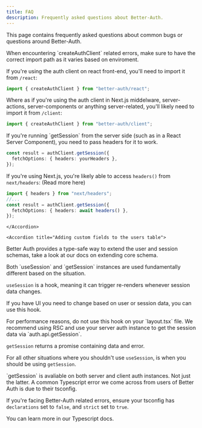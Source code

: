 ```yaml
---
title: FAQ
description: Frequently asked questions about Better-Auth.
---
```


This page contains frequently asked questions about common bugs or questions around Better-Auth.

<Accordions>
  <Accordion title="createAuthClient not working">
  When encountering `createAuthClient` related errors, make sure to have the correct import path as it varies based on enviroment.

If you're using the auth client on react front-end, you'll need to import it from `/react`:

```ts title="component.ts"
import { createAuthClient } from "better-auth/react";
```

Where as if you're using the auth client in Next.js middelware, server-actions, server-components or anything server-related, you'll likely need to import it from `/client`:

```ts title="server.ts"
import { createAuthClient } from "better-auth/client";
```

  </Accordion>
  <Accordion title="getSession not working">
If you're running `getSession` from the server side (such as in a React Server Component), you need to pass headers for it to work.

```ts title="server.ts"
const result = authClient.getSession({
  fetchOptions: { headers: yourHeaders },
});
```

If you're using Next.js, you're likely able to access `headers()` from `next/headers`: (<Link href="https://nextjs.org/docs/app/api-reference/functions/headers">Read more here</Link>)

```ts title="server.ts"
import { headers } from "next/headers";
//...
const result = authClient.getSession({
  fetchOptions: { headers: await headers() },
});
```

    </Accordion>

    <Accordion title="Adding custom fields to the users table">

Better Auth provides a type-safe way to extend the user and session schemas, take a look at our docs on <Link href="/docs/concepts/database#extending-core-schema">extending core schema</Link>.

</Accordion>

<Accordion title="Difference between getSession and useSession">
Both `useSession` and `getSession` instances are used fundamentally different based on the situation.

`useSession` is a hook, meaning it can trigger re-renders whenever session data changes.

If you have UI you need to change based on user or session data, you can use this hook.

<Callout type="warn">
  For performance reasons, do not use this hook on your `layout.tsx` file. We
  recommend using RSC and use your server auth instance to get the session data
  via `auth.api.getSession`.
</Callout>

`getSession` returns a promise containing data and error.

For all other situations where you shouldn't use `useSession`, is when you should be using `getSession`.

<Callout type="info">
   `getSession` is avaliable on both server and client auth instances.
   Not just the latter.
</Callout>
</Accordion>

<Accordion title="Common Typescript Errors">
A common Typescript error we come across from users of Better Auth is due to their tsconfig.

If you're facing Better-Auth related errors, ensure your tsconfig has `declarations` set to `false`, and `strict` set to `true`.

You can learn more in our <Link href="/docs/concepts/typescript#typescript-config">Typescript docs</Link>.

</Accordion>

</Accordions>
